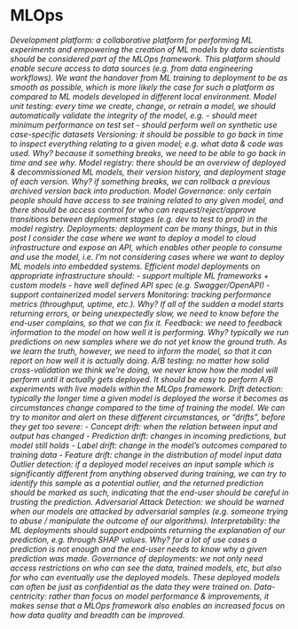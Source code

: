 # MLOps

*Development platform: a collaborative platform for performing ML experiments and empowering the creation of ML models by data scientists should be considered part of the MLOps framework. This platform should enable secure access to data sources (e.g. from data engineering workflows). We want the handover from ML training to deployment to be as smooth as possible, which is more likely the case for such a platform as compared to ML models developed in different local environment.
Model unit testing: every time we create, change, or retrain a model, we should automatically validate the integrity of the model, e.g.
- should meet minimum performance on test set
- should perform well on synthetic use case-specific datasets
Versioning: it should be possible to go back in time to inspect everything relating to a given model; e.g. what data & code was used. Why? because it something breaks, we need to be able to go back in time and see why.
Model registry: there should be an overview of deployed & decommissioned ML models, their version history, and deployment stage of each version. Why? if something breaks, we can rollback a previous archived version back into production.
Model Governance: only certain people should have access to see training related to any given model, and there should be access control for who can request/reject/approve transitions between deployment stages (e.g. dev to test to prod) in the model registry.
Deployments: deployment can be many things, but in this post I consider the case where we want to deploy a model to cloud infrastructure and expose an API, which enables other people to consume and use the model, i.e. I’m not considering cases where we want to deploy ML models into embedded systems. Efficient model deployments on appropriate infrastructure should:
- support multiple ML frameworks + custom models
- have well defined API spec (e.g. Swagger/OpenAPI)
- support containerized model servers
Monitoring: tracking performance metrics (throughput, uptime, etc.). Why? If all of the sudden a model starts returning errors, or being unexpectedly slow, we need to know before the end-user complains, so that we can fix it.
Feedback: we need to feedback information to the model on how well it is performing. Why? typically we run predictions on new samples where we do not yet know the ground truth. As we learn the truth, however, we need to inform the model, so that it can report on how well it is actually doing.
A/B testing: no matter how solid cross-validation we think we’re doing, we never know how the model will perform until it actually gets deployed. It should be easy to perform A/B experiments with live models within the MLOps framework.
Drift detection: typically the longer time a given model is deployed the worse it becomes as circumstances change compared to the time of training the model. We can try to monitor and alert on these different circumstances, or “drifts”, before they get too severe:
- Concept drift: when the relation between input and output has changed
- Prediction drift: changes in incoming predictions, but model still holds
- Label drift: change in the model’s outcomes compared to training data
- Feature drift: change in the distribution of model input data
Outlier detection: if a deployed model receives an input sample which is significantly different from anything observed during training, we can try to identify this sample as a potential outlier, and the returned prediction should be marked as such, indicating that the end-user should be careful in trusting the prediction.
Adversarial Attack Detection: we should be warned when our models are attacked by adversarial samples (e.g. someone trying to abuse / manipulate the outcome of our algorithms).
Interpretability: the ML deployments should support endpoints returning the explanation of our prediction, e.g. through SHAP values. Why? for a lot of use cases a prediction is not enough and the end-user needs to know why a given prediction was made.
Governance of deployments: we not only need access restrictions on who can see the data, trained models, etc, but also for who can eventually use the deployed models. These deployed models can often be just as confidential as the data they were trained on.
Data-centricity: rather than focus on model performance & improvements, it makes sense that a MLOps framework also enables an increased focus on how data quality and breadth can be improved.*